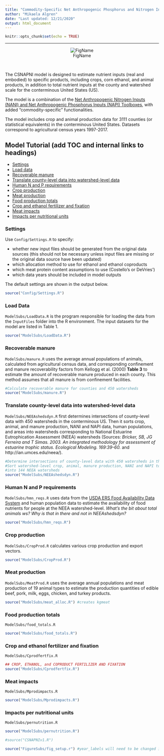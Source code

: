 ```yaml
---
title: "Commodity-Specific Net Anthropogenic Phosphorus and Nitrogen Inputs (CSNAPNI)"
author: "Mikaela Algren"
date: "Last updated: 12/21/2020"
output: html_document
---
```


```r
knitr::opts_chunk$set(echo = TRUE)
```
***
<center>
![FigName](CSNAPNI_fig.png)
</center>
<br>

The CSNAPNI model is designed to estimate nutrient inputs (real and embodied) to specific products, including crops, corn ethanol, and animal products, in addition to total nutrient inputs at the county and watershed scale for the conterminous United States (US). 

The model is a combination of the [Net Anthropogenic Nitrogen Inputs (NANI) and Net Anthropogenic Phosphorus Inputs (NAPI) Toolboxes](http://www.eeb.cornell.edu/biogeo/nanc/nani/nani.htm), with added "commodity-specific" functionalities.

The model includes crop and animal production data for 3111 counties (or statistical equivalents) in the conterminous United States. Datasets correspond to agricultural census years 1997-2017.

## Model Tutorial (add TOC and internal links to headings)

* [Settings](#settings)
* [Load data](#load)
* [Recoverable manure](#manure)
* [Translate county-level data into watershed-level data](#cnty-ws)
* [Human N and P requirements](#hmnNP)
* [Crop production](#cropprod)
* [Meat production](#meatprod)
* [Food production totals](#foodprod)
* [Crop and ethanol fertilizer and fixation](#Cfertfix)
* [Meat impacts](#Mimpacts)
* [Impacts per nutritional units](#pernutrition)

### Settings {#settings}
Use `Config/Settings.R` to specify:

* whether new input files should be generated from the original data sources (this should not be necessary unless input files are missing or the original data source have been updated)
* which allocation method to use for ethanol and ethanol coproducts
* which meat protein content assumptions to use (Costello's or DeVries')
* which data years should be included in model outputs

The default settings are shown in the output below.
```r
source("Config/Settings.R")
```

### Load Data {#load}
`ModelSubs/LoadData.R` is the program responsible for loading the data from the `InputFiles` folder into the R environment.
The input datasets for the model are listed in Table 1.
```r
source("ModelSubs/LoadData.R")
```

### Recoverable manure {#manure}
`ModelSubs/manure.R` uses the average annual populations of animals, calculated from agricultural census data, and corresponding confinement and manure recoverability factors from Kellogg et al. (2000) **Table 3** to estimate the amount of recoverable manure produced in each county. This method assumes that all manure is from confinement facilities.
```r
#Calculate recoverable manure for counties and 450 watersheds
source("ModelSubs/manure.R")
```

### Translate county-level data into watershed-level data {#cnty-ws}
`ModelSubs/NEEAshedsdyn.R` first determines intersections of county-level data with 450 watersheds in the conterminous US. Then it sorts crop, animal, and manure production, NANI and NAPI data, human populations, and areas into watersheds corresponding to National Estuarine Eutrophication Assessment (NEEA) watersheds (Sources: *Bricker, SB, JG Ferreira and T Simas. 2003. An integrated methodology for assessment of estuarine trophic status. Ecological Modeling. 169:39-60.* and http://ian.umces.edu/neea/).
```r
#Determine intersections of county-level data with 450 watersheds in the conterminous US
#Sort watershed-level crop, animal, manure production, NANI and NAPI toolbox, human population, and area datasets 
#into 144 NEEA watersheds
source("ModelSubs/NEEAshedsdyn.R")
```

### Human N and P requirements {#hmnNP}
`ModelSubs/hmn_reqs.R` uses data from the [USDA ERS Food Availability Data System](https://www.ers.usda.gov/data-products/food-availability-per-capita-data-system/) and human population data to estimate the availability of food nutrients for people at the NEEA watershed-level.
  *What's the bit about total animals ws? Why is that in there and not in NEEAshedsdyn?*
```r
source("ModelSubs/hmn_reqs.R")
```

### Crop production {#cropprod}
`ModelSubs/CropProd.R` calculates various crop production and export vectors.
```r
source("ModelSubs/CropProd.R")
```

### Meat production {#meatprod}
`ModelSubs/MeatProd.R` uses the average annual populations and meat production of 19 animal types to estimate the production quantities of edible beef, pork, milk, eggs, chicken, and turkey products. 
```r
source("ModelSubs/meat_alloc.R") #creates kgmeat
```

### Food production totals {#foodprod}
`ModelSubs/food_totals.R` 
```r
source("ModelSubs/food_totals.R")
```

### Crop and ethanol fertilizer and fixation {#Cfertfix}
`ModelSubs/Cprodfertfix.R` 
```r
## CROP, ETHANOL, and COPRODUCT FERTILIZER AND FIXATION
source("ModelSubs/Cprodfertfix.R")
```

### Meat impacts {#Mimpacts}
`ModelSubs/Mprodimpacts.R`
```r
source("ModelSubs/Mprodimpacts.R")
```

### Impacts per nutritional units {#pernutrition}
`ModelSubs/pernutrition.R`
```r
source("ModelSubs/pernutrition.R")
```






```r
#source("CSNAPNIv1.R")
```


```r
source("FigureSubs/fig_setup.r") #year_labels will need to be changed if there is a change in the years offered
```

<!-- ## Results -->
<!-- ### 1. NANI -->
<!-- ```{r NANItotals_plot,echo=FALSE,fig.width=15,fig.height=8,fig.cap="\\label{fig:Rn`}***Figure 1.1: Net Anthropogenic Nitrogen Input (NANI) totals for the US.** Results shown are from the commodity-specific NANI (CSNANI) (a) and the Visual Basic NANI Toolbox (b). One of the clearest differences between the two models is fertilizer for food input estimations. CSNANI estimates these using crop-specific national average fertilizer application rates for 16 commodity food crops, and the VB NANI uses USGS fertilizer sales data.*"} -->
<!-- positives1 <- negatives1 <- NANIBtot_US -->
<!-- positives1[positives1<0] <- 0 -->
<!-- negatives1[negatives1>0] <- 0 -->
<!-- positives2 <- negatives2 <- NANIorigtot_US -->
<!-- positives2[positives2<0] <- 0 -->
<!-- negatives2[negatives2>0] <- 0 -->
<!-- myrange <- c(min(c(colSums(negatives1),colSums(negatives2)))-1,max(c(colSums(positives1),colSums(positives2)))+1) -->

<!-- par(mai=c(1, 3.6, 1, 0.4), xpd=TRUE, mfrow=c(1,2)) -->
<!-- barplot(positives1, -->
<!--         main="a) CSNANI",  -->
<!--         ylab="N (10^9 kg)",  -->
<!--         col=NANI_colors, -->
<!--         axes=FALSE, -->
<!--         names.arg = year_labels, -->
<!--         cex.lab=1.5, cex.axis=1.5, cex.main=1.5, -->
<!--         ylim=myrange, bty='L', width = 1, space = 0.5) -->
<!-- barplot(negatives1,add=TRUE,ylim=rev(myrange),col=NANI_colors, width = 1, space = 0.5) -->
<!-- axis(2) -->
<!-- box() -->
<!-- legend("topright", inset=c(1.3,0), legend=c("atmospheric deposition","biological fixation","fertilizer for food","net food and feed imports","non-ag fertilizer","non-food fertilizer"), fill=NANI_colors) -->

<!-- par(mai=c(1, 1, 1, 3), xpd=TRUE) -->
<!-- myrange <- c(min(c(colSums(negatives1),colSums(negatives2)))-1,max(c(colSums(positives1),colSums(positives2)))+1) -->
<!-- barplot(positives2, -->
<!--         main="b) VB NANI Toolbox",  -->
<!--         ylab="N (10^9 kg)",  -->
<!--         col=NANI_colors, -->
<!--         axes=FALSE, -->
<!--         names.arg = year_labels, -->
<!--         cex.lab=1.5, cex.axis=1.5, cex.main=1.5, -->
<!--         ylim=myrange, bty='L', width = 1, space = 0.5) -->
<!-- barplot(negatives2,add=TRUE,ylim=rev(myrange),col=NANI_colors, width = 1, space = 0.5) -->
<!-- axis(2) -->
<!-- box() -->
<!-- ``` -->
<!-- <br> -->
<!-- <br> -->
<!-- <br> -->
<!-- ```{r NANI_wsspec_plot,echo=FALSE,fig.width=11,fig.height=8,fig.cap="\\label{fig:Rn`}***Figure 1.2: Watershed specific NANI totals** Using new NANI.*"} -->
<!-- for(n in 1:nyrs){ -->
<!--   NANI_wsspec[,n] = colSums(NANIBtot[ws,,n])/(10^9) -->
<!-- } -->
<!-- positives <- negatives <- NANI_wsspec -->
<!-- positives[positives<0] <- 0 -->
<!-- negatives[negatives>0] <- 0 -->
<!-- myrange <- c(min(colSums(negatives))-1,max(colSums(positives))+1) -->
<!-- par(mai=c(1, 1, 1, 4), xpd=TRUE) -->
<!-- barplot(positives, -->
<!--       main="NANI for selected watersheds",  -->
<!--       ylab="N (10^9 kg)",  -->
<!--       col=NANI_colors, -->
<!--       axes=FALSE, -->
<!--       names.arg = year_labels, -->
<!--       cex.lab=1.5, cex.axis=1.5, cex.main=1.5, -->
<!--       ylim=myrange, bty='L', width = 1, space = 0.5) -->
<!-- barplot(negatives,add=TRUE,ylim=rev(myrange),col=NANI_colors, width = 1, space = 0.5) -->
<!-- axis(2) -->
<!-- box() -->
<!-- legend("topright", inset=c(-0.42,0), legend=c("atmospheric deposition","biological fixation","agricultural fertilizer","net food and feed imports","domestic fertilizer","non-food fertilizer"), fill=NANI_colors) -->
<!-- ``` -->
<!-- <br> -->
<!-- <br> -->
<!-- <br> -->
<!-- ```{r fertandfixN_plot,echo=FALSE,fig.width=15,fig.height=8,fig.cap="\\label{fig:Rn`}***Figure 1.3: Total commodity-disaggregated fertilizer (a) and fixation (b) inputs for selected watersheds.***"} -->
<!-- par(mai=c(1, 3.6, 1, 0.4), xpd=TRUE,mfrow=c(1,2)) -->
<!-- barplot(t(total_commoddisag_fertN), -->
<!--         main="a) fertilizer N",  -->
<!--         ylab="N (10^9 kg)",  -->
<!--         col=crop_colors, -->
<!--         axes=FALSE, -->
<!--         names.arg = year_labels, -->
<!--         cex.lab=1.5, cex.axis=2, cex.main=2, cex.names = 1, -->
<!--         ylim=c(0,9), bty='L', width = 1, space = 0.5) -->
<!-- axis(2,cex.axis=1.5) -->
<!-- box() -->
<!-- legend("topright", inset=c(1.4,0), legend=c(crop_labels,"ethanol"),  fill=crop_colors) -->

<!-- par(mai=c(1, 1, 1, 3), xpd=TRUE) -->
<!-- barplot(total_commoddisag_fixN, -->
<!--         main="b) fixation N",  -->
<!--         ylab="N (10^9 kg)",  -->
<!--         col=crop_colors, -->
<!--         axes=FALSE, -->
<!--         names.arg = year_labels, -->
<!--         cex.lab=1.5, cex.axis=2, cex.main=2, cex.names = 1, -->
<!--         ylim=c(0,9), bty='L', width = 1, space = 0.5) -->
<!-- axis(2,cex.axis=1.5) -->
<!-- box() -->
<!-- ``` -->
<!-- <br> -->
<!-- <br> -->
<!-- <br> -->
<!-- ```{r etohNperL_plot,echo=FALSE,fig.width=11,fig.height=8,fig.cap="\\label{fig:Rn`}***Figure 1.4: Fertilizer N inputs per liter of ethanol fuel from 1987-2012.** This estimate excludes N inputs allocated to ethanol coproducts. Decreasing N inputs per liter from 1997-2007 are driven by improved corn to ethanol conversion efficiency and reduced N inputs per mass of corn. The increase in 2012 resulted from drought conditions and reduced corn yield.*"} -->
<!-- par(mai=c(1, 1, 1, 1), xpd=TRUE) -->
<!-- barplot(unitfertNetoh*10^3, -->
<!--         main="Fertilizer N inputs per liter of ethanol fuel",  -->
<!--         ylab="g N / L ethanol",  -->
<!--         col=crop_colors[20], -->
<!--         axes=FALSE, -->
<!--         names.arg = year_labels, -->
<!--         cex.lab=1.5, cex.axis=1.5, cex.main=1.5, -->
<!--         ylim=c(0,40), bty='L', width = 1, space = 0.5) -->
<!-- axis(2) -->
<!-- box() -->
<!-- ``` -->
<!-- ```{r echo=FALSE, results = 'asis'} -->
<!-- library(knitr) -->
<!-- unitfertNetoh_df = data.frame(unitfertNetoh*10^3) -->
<!-- rownames(unitfertNetoh_df) = year_labels -->
<!-- kable(unitfertNetoh_df, caption = "Figure 1.4: Fertilizer N inputs per liter of ethanol fuel from 1987-2012. This estimate excludes N inputs allocated to ethanol coproducts. Decreasing N inputs per liter from 1997-2007 are driven by improved corn to ethanol conversion efficiency and reduced N inputs per mass of corn. The increase in 2012 resulted from drought conditions and reduced corn yield.") -->
<!-- ``` -->
<!-- <br> -->
<!-- <br> -->
<!-- <br> -->
<!-- ```{r meatNperprot_plot,echo=FALSE,fig.width=20,fig.height=15,fig.cap="\\label{fig:Rn`}**Figure 1.5: Fertilizer and Fixation N inputs to animal feeds per kg protein in animal food products from 1997-2012.** Other grains are CGF, CGM, wheat, barley, sorghum, and rye. CGF, CGM, and DGS stand for corn gluten feed, corn gluten meal, and distiller’s grains and solubles, respectively."} -->
<!-- year_range = 1:5 -->
<!-- par(mai=c(0.5, 4, 0.5, 0.25), xpd=TRUE, mfrow=c(3,2)) -->
<!-- meat_type=1 #beef -->
<!-- major_feeds_for_beef=c(10:11,13:14,12,1:2,19) #reordered to keep grains and forage together -->
<!-- minor_feeds_for_beef=c(3:9,15:18) -->
<!-- Nimpacts_major_feeds=fertNperMprot[meat_type,major_feeds_for_beef,year_range]+fixNperMprot[meat_type,major_feeds_for_beef,year_range] -->
<!-- Nimpacts_minor_feeds=colSums(fertNperMprot[meat_type,minor_feeds_for_beef,year_range])+colSums(fixNperMprot[meat_type,minor_feeds_for_beef,year_range]) #this combines the minor feeds into a single category -->
<!-- barplot(rbind(Nimpacts_major_feeds,Nimpacts_minor_feeds), #N requirements of meat products over time -->
<!--         main="a) beef",  -->
<!--         ylab="kg N input / kg protein",  -->
<!--         col=c(crop_colors[major_feeds_for_beef],"white"), -->
<!--         axes=FALSE, -->
<!--         names.arg = year_labels, -->
<!--         cex.lab=2, cex.axis=3, cex.main=3, cex.names = 2, -->
<!--         ylim=c(0,1.8), bty='L', width = 1, space = 0.5) -->
<!-- axis(2,cex.axis=1.5) -->
<!-- box() -->
<!-- legend(cex=2.1,"topright", inset=c(1.18,0), legend=c(crop_labels[major_feeds_for_beef],"other grains"),  fill=c(crop_colors[major_feeds_for_beef],"white")) -->
<!-- #Other grains = CGF, CGM, Wheat, Barley, Sorghum, Rye -->

<!-- par(mai=c(0.5, 0.75, 0.5, 3.6)) -->
<!-- meat_type=3 #pork -->
<!-- major_feeds_for_beef=c(10:11,13:14,12,1:2,19) #reordered to keep grains and forage together -->
<!-- minor_feeds_for_beef=c(3:9,15:18) -->
<!-- Nimpacts_major_feeds=fertNperMprot[meat_type,major_feeds_for_beef,year_range]+fixNperMprot[meat_type,major_feeds_for_beef,year_range] -->
<!-- Nimpacts_minor_feeds=colSums(fertNperMprot[meat_type,minor_feeds_for_beef,year_range])+colSums(fixNperMprot[meat_type,minor_feeds_for_beef,year_range]) #this combines the minor feeds into a single category -->
<!-- barplot(rbind(Nimpacts_major_feeds,Nimpacts_minor_feeds), #N requirements of meat products over time -->
<!--         main="b) pork",  -->
<!--         ylab="kg N input / kg protein",  -->
<!--         col=c(crop_colors[major_feeds_for_beef],"white"), -->
<!--         axes=FALSE, -->
<!--         names.arg = year_labels, -->
<!--         cex.lab=2, cex.axis=3, cex.main=3, cex.names = 2, -->
<!--         ylim=c(0,1.8), bty='L', width = 1, space = 0.5) -->
<!-- axis(2,cex.axis=1.5) -->
<!-- box() -->

<!-- par(mai=c(0.5, 4, 0.5, 0.25)) -->
<!-- meat_type=2 #milk -->
<!-- major_feeds_for_beef=c(10:11,13:14,12,1:2,19) #reordered to keep grains and forage together -->
<!-- minor_feeds_for_beef=c(3:9,15:18) -->
<!-- Nimpacts_major_feeds=fertNperMprot[meat_type,major_feeds_for_beef,year_range]+fixNperMprot[meat_type,major_feeds_for_beef,year_range] -->
<!-- Nimpacts_minor_feeds=colSums(fertNperMprot[meat_type,minor_feeds_for_beef,year_range])+colSums(fixNperMprot[meat_type,minor_feeds_for_beef,year_range]) #this combines the minor feeds into a single category -->
<!-- barplot(rbind(Nimpacts_major_feeds,Nimpacts_minor_feeds), #N requirements of meat products over time -->
<!--         main="c) milk",  -->
<!--         ylab="kg N input / kg protein",  -->
<!--         col=c(crop_colors[major_feeds_for_beef],"white"), -->
<!--         axes=FALSE, -->
<!--         names.arg = year_labels, -->
<!--         cex.lab=2, cex.axis=3, cex.main=3, cex.names = 2, -->
<!--         ylim=c(0,1.8), bty='L', width = 1, space = 0.5) -->
<!-- axis(2,cex.axis=1.5) -->
<!-- box() -->

<!-- par(mai=c(0.5, 0.75, 0.5, 3.6)) -->
<!-- meat_type=6 #eggs -->
<!-- major_feeds_for_beef=c(10:11,13:14,12,1:2,19) #reordered to keep grains and forage together -->
<!-- minor_feeds_for_beef=c(3:9,15:18) -->
<!-- Nimpacts_major_feeds=fertNperMprot[meat_type,major_feeds_for_beef,year_range]+fixNperMprot[meat_type,major_feeds_for_beef,year_range] -->
<!-- Nimpacts_minor_feeds=colSums(fertNperMprot[meat_type,minor_feeds_for_beef,year_range])+colSums(fixNperMprot[meat_type,minor_feeds_for_beef,year_range]) #this combines the minor feeds into a single category -->
<!-- barplot(rbind(Nimpacts_major_feeds,Nimpacts_minor_feeds), #N requirements of meat products over time -->
<!--         main="d) eggs",  -->
<!--         ylab="kg N input / kg protein",  -->
<!--         col=c(crop_colors[major_feeds_for_beef],"white"), -->
<!--         axes=FALSE, -->
<!--         names.arg = year_labels, -->
<!--         cex.lab=2, cex.axis=3, cex.main=3, cex.names = 2, -->
<!--         ylim=c(0,1.8), bty='L', width = 1, space = 0.5) -->
<!-- axis(2,cex.axis=1.5) -->
<!-- box() -->

<!-- par(mai=c(0.5, 4, 0.5, 0.25)) -->
<!-- meat_type=7 #chicken -->
<!-- major_feeds_for_beef=c(10:11,13:14,12,1:2,19) #reordered to keep grains and forage together -->
<!-- minor_feeds_for_beef=c(3:9,15:18) -->
<!-- Nimpacts_major_feeds=fertNperMprot[meat_type,major_feeds_for_beef,year_range]+fixNperMprot[meat_type,major_feeds_for_beef,year_range] -->
<!-- Nimpacts_minor_feeds=colSums(fertNperMprot[meat_type,minor_feeds_for_beef,year_range])+colSums(fixNperMprot[meat_type,minor_feeds_for_beef,year_range]) #this combines the minor feeds into a single category -->
<!-- barplot(rbind(Nimpacts_major_feeds,Nimpacts_minor_feeds), #N requirements of meat products over time -->
<!--         main="e) chicken",  -->
<!--         ylab="kg N input / kg protein",  -->
<!--         col=c(crop_colors[major_feeds_for_beef],"white"), -->
<!--         axes=FALSE, -->
<!--         names.arg = year_labels, -->
<!--         cex.lab=2, cex.axis=3, cex.main=3, cex.names = 2, -->
<!--         ylim=c(0,1.8), bty='L', width = 1, space = 0.5) -->
<!-- axis(2,cex.axis=1.5) -->
<!-- box() -->

<!-- par(mai=c(0.5, 0.75, 0.5, 3.6)) -->
<!-- meat_type=8 #turkey -->
<!-- major_feeds_for_beef=c(10:11,13:14,12,1:2,19) #reordered to keep grains and forage together -->
<!-- minor_feeds_for_beef=c(3:9,15:18) -->
<!-- Nimpacts_major_feeds=fertNperMprot[meat_type,major_feeds_for_beef,year_range]+fixNperMprot[meat_type,major_feeds_for_beef,year_range] -->
<!-- Nimpacts_minor_feeds=colSums(fertNperMprot[meat_type,minor_feeds_for_beef,year_range])+colSums(fixNperMprot[meat_type,minor_feeds_for_beef,year_range]) #this combines the minor feeds into a single category -->
<!-- barplot(rbind(Nimpacts_major_feeds,Nimpacts_minor_feeds), #N requirements of meat products over time -->
<!--         main="f) turkey",  -->
<!--         ylab="kg N input / kg protein",  -->
<!--         col=c(crop_colors[major_feeds_for_beef],"white"), -->
<!--         axes=FALSE, -->
<!--         names.arg = year_labels, -->
<!--         cex.lab=2, cex.axis=3, cex.main=3, cex.names = 2, -->
<!--         ylim=c(0,1.8), bty='L', width = 1, space = 0.5) -->
<!-- axis(2,cex.axis=1.5) -->
<!-- box() -->
<!-- ``` -->
<!-- <br> -->
<!-- <br> -->
<!-- <br> -->

<!-- ### 2. NAPI -->
<!-- ```{r NAPItotals_plot,echo=FALSE,fig.width=15,fig.height=8,fig.cap="\\label{fig:Rn`}***Figure 2.1: Net Anthropogenic Phosphorus Input (NAPI) totals for the US.** Results shown are from the commodity-specific NAPI (CSNAPI) (a) and the Visual Basic NAPI Toolbox (b). One of the clearest differences between the two models is fertilizer for food input estimations. CSNAPI estimates these using crop-specific national average fertilizer application rates for 16 commodity food crops, and the VB NAPI uses USGS fertilizer sales data.*"} -->
<!-- positives1 <- negatives1 <- NAPIBtot_US -->
<!-- positives1[positives1<0] <- 0 -->
<!-- negatives1[negatives1>0] <- 0 -->
<!-- positives2 <- negatives2 <- NAPIorigtot_US -->
<!-- positives2[positives2<0] <- 0 -->
<!-- negatives2[negatives2>0] <- 0 -->
<!-- myrange <- c(min(c(colSums(negatives1),colSums(negatives2))),max(c(colSums(positives1),colSums(positives2)))+0.5) -->

<!-- par(mai=c(1, 3.6, 1, 0.4), xpd=TRUE, mfrow=c(1,2)) -->
<!-- barplot(positives1, -->
<!--         main="a) CSNAPI",  -->
<!--         ylab="P (10^9 kg)",  -->
<!--         col=NAPI_colors, -->
<!--         axes=FALSE, -->
<!--         names.arg = year_labels, -->
<!--         cex.lab=1.5, cex.axis=1.5, cex.main=1.5, -->
<!--         ylim=myrange, bty='L', width = 1, space = 0.5) -->
<!-- barplot(negatives1,add=TRUE,ylim=rev(myrange),col=NAPI_colors, width = 1, space = 0.5) -->
<!-- axis(2) -->
<!-- box() -->
<!-- legend("topright", inset=c(1.3,0), legend=c("fertilizer for food","net food and feed imports","non-ag fertilizer","non-food fertilizer","detergent","animal diet supplements"),  fill=NAPI_colors) -->

<!-- par(mai=c(1, 1, 1, 3), xpd=TRUE) -->
<!-- barplot(positives2, -->
<!--         main="VB NAPI Toolbox",  -->
<!--         ylab="P (10^9 kg)",  -->
<!--         col=NAPI_colors, -->
<!--         axes=FALSE, -->
<!--         names.arg = year_labels, -->
<!--         cex.lab=1.5, cex.axis=1.5, cex.main=1.5, -->
<!--         ylim=myrange, bty='L', width = 1, space = 0.5) -->
<!-- barplot(negatives2,add=TRUE,ylim=rev(myrange),col=NAPI_colors, width = 1, space = 0.5) -->
<!-- axis(2) -->
<!-- box() -->
<!-- ``` -->
<!-- <br> -->
<!-- <br> -->
<!-- <br> -->
<!-- ```{r fertP_plot,echo=FALSE,fig.width=11,fig.height=8,fig.cap="\\label{fig:Rn`}***Figure 2.2: Total commodity-disagreggated fertilizer inputs for selected watersheds.***"} -->
<!-- par(mai=c(1, 1, 1, 4), xpd=TRUE) -->
<!-- barplot(t(total_commoddisag_fertP), -->
<!--         main="Fertilizer P: Total commodity-disaggregated inputs",  -->
<!--         ylab="P (10^9 kg)",  -->
<!--         col=crop_colors, -->
<!--         axes=FALSE, -->
<!--         names.arg = year_labels, -->
<!--         cex.lab=1.5, cex.axis=1.5, cex.main=1.5, -->
<!--         ylim=c(0,2), bty='L', width = 1, space = 0.5) -->
<!-- axis(2) -->
<!-- box() -->
<!-- legend("topright", inset=c(-0.37,0), legend=c(crop_labels,"Ethanol"),  fill=crop_colors) -->
<!-- ``` -->
<!-- <br> -->
<!-- <br> -->
<!-- <br> -->
<!-- ```{r etohPperL_plot,echo=FALSE,fig.width=11,fig.height=8,fig.cap="\\label{fig:Rn`}***Figure 2.3: Fertilizer P inputs per liter of ethanol fuel from 1987-2012.** This estimate excludes P inputs allocated to ethanol coproducts.*"} -->
<!-- par(mai=c(1, 1, 1, 1), xpd=TRUE) -->
<!-- barplot(unitfertPetoh*10^3, -->
<!--         main="Fertilizer P inputs per liter of ethanol fuel",  -->
<!--         ylab="g P / L ethanol",  -->
<!--         col=crop_colors[20], -->
<!--         axes=FALSE, -->
<!--         names.arg = year_labels, -->
<!--         cex.lab=1.5, cex.axis=1.5, cex.main=1.5, -->
<!--         ylim=c(0,7), bty='L', width = 1, space = 0.5) -->
<!-- axis(2) -->
<!-- box() -->
<!-- ``` -->
<!-- <br> -->
<!-- <br> -->
<!-- <br> -->
<!-- ```{r meatPperprot_plot,echo=FALSE,fig.width=20,fig.height=20,fig.cap="\\label{fig:Rn`}**Figure 2.4: Fertilizer and mineral P inputs to animal feeds per kg protein in animal food products from 1997-2012.** Other grains are CGF, CGM, wheat, barley, sorghum, and rye. CGF, CGM, and DGS stand for corn gluten feed, corn gluten meal, and distiller’s grains and solubles, respectively."} -->
<!-- y_max = 0.38 -->
<!-- P_supp_color = "#ADCCF6" #light blue -->
<!-- year_range = 1:5 -->
<!-- major_feeds_for_beef=c(10:11,13:14,12,1:2,19) #reordered to keep grains and forage together -->
<!-- minor_feeds_for_beef=c(3:9,15:18) -->

<!-- par(mai=c(0.5, 5, 0.5, 0.25), xpd=TRUE, mfrow=c(3,2)) -->
<!-- meat_type=1 #beef -->
<!-- Pimpacts_major_feeds=fertPperMprot[meat_type,major_feeds_for_beef,year_range] -->
<!-- Pimpacts_minor_feeds=colSums(fertPperMprot[meat_type,minor_feeds_for_beef,year_range]) #this combines the minor feeds into a single category -->
<!-- Psupp = Psupp_perprot[meat_type,year_range] -->
<!-- beefPinputstotal = colSums(rbind(Pimpacts_major_feeds,Pimpacts_minor_feeds,Psupp)) -->
<!-- barplot(rbind(Pimpacts_major_feeds,Pimpacts_minor_feeds,Psupp), #N requirements of meat products over time -->
<!--         main="a) beef",  -->
<!--         ylab="kg P input / kg protein",  -->
<!--         col=c(crop_colors[major_feeds_for_beef],"white",P_supp_color), -->
<!--         axes=FALSE, -->
<!--         names.arg = year_labels[year_range], -->
<!--         cex.lab=2, cex.axis=3, cex.main=3, cex.names = 2, -->
<!--         ylim=c(0,y_max), bty='L', width = 1, space = 0.5) -->
<!-- axis(2,cex.axis=1.5) -->
<!-- box() -->
<!-- legend(cex=2.1,"topright", inset=c(1.18,0), legend=c(crop_labels[major_feeds_for_beef], "other grains","diet supplements"),  fill=c(crop_colors[major_feeds_for_beef],"white",P_supp_color)) -->
<!-- #Other grains = CGF, CGM, Wheat, Barley, Sorghum, Rye -->

<!-- par(mai=c(0.5, 0.75, 0.5, 4.6)) -->
<!-- meat_type=3 #pork -->
<!-- Pimpacts_major_feeds=fertPperMprot[meat_type,major_feeds_for_beef,year_range] -->
<!-- Pimpacts_minor_feeds=colSums(fertPperMprot[meat_type,minor_feeds_for_beef,year_range]) #this combines the minor feeds into a single category -->
<!-- Psupp = Psupp_perprot[meat_type,year_range] -->
<!-- porkPinputstotal = colSums(rbind(Pimpacts_major_feeds,Pimpacts_minor_feeds,Psupp)) -->
<!-- barplot(rbind(Pimpacts_major_feeds,Pimpacts_minor_feeds,Psupp), #N requirements of meat products over time -->
<!--         main="b) pork",  -->
<!--         ylab="kg P input / kg protein",  -->
<!--         col=c(crop_colors[major_feeds_for_beef],"white",P_supp_color), -->
<!--         axes=FALSE, -->
<!--         names.arg = year_labels[year_range], -->
<!--         cex.lab=2, cex.axis=3, cex.main=3, cex.names = 2, -->
<!--         ylim=c(0,y_max), bty='L', width = 1, space = 0.5) -->
<!-- axis(2,cex.axis=1.5) -->
<!-- box() -->

<!-- par(mai=c(0.5, 5, 0.5, 0.25)) -->
<!-- meat_type=2 #milk -->
<!-- major_feeds_for_beef=c(10:11,13:14,12,1:2,19) #reordered to keep grains and forage together -->
<!-- minor_feeds_for_beef=c(3:9,15:18) -->
<!-- Pimpacts_major_feeds=fertPperMprot[meat_type,major_feeds_for_beef,year_range] -->
<!-- Pimpacts_minor_feeds=colSums(fertPperMprot[meat_type,minor_feeds_for_beef,year_range]) #this combines the minor feeds into a single category -->
<!-- Psupp = Psupp_perprot[meat_type,year_range] -->
<!-- milkPinputstotal = colSums(rbind(Pimpacts_major_feeds,Pimpacts_minor_feeds,Psupp)) -->
<!-- barplot(rbind(Pimpacts_major_feeds,Pimpacts_minor_feeds,Psupp), #N requirements of meat products over time -->
<!--         main="c) milk",  -->
<!--         ylab="kg P input / kg protein",  -->
<!--         col=c(crop_colors[major_feeds_for_beef],"white",P_supp_color), -->
<!--         axes=FALSE, -->
<!--         names.arg = year_labels[year_range], -->
<!--         cex.lab=2, cex.axis=3, cex.main=3, cex.names = 2, -->
<!--         ylim=c(0,y_max), bty='L', width = 1, space = 0.5) -->
<!-- axis(2,cex.axis=1.5) -->
<!-- box() -->

<!-- par(mai=c(0.5, 0.75, 0.5, 4.6)) -->
<!-- meat_type=6 #eggs -->
<!-- major_feeds_for_beef=c(10:11,13:14,12,1:2,19) #reordered to keep grains and forage together -->
<!-- minor_feeds_for_beef=c(3:9,15:18) -->
<!-- Pimpacts_major_feeds=fertPperMprot[meat_type,major_feeds_for_beef,year_range] -->
<!-- Pimpacts_minor_feeds=colSums(fertPperMprot[meat_type,minor_feeds_for_beef,year_range]) #this combines the minor feeds into a single category -->
<!-- Psupp = Psupp_perprot[meat_type,year_range] -->
<!-- eggsPinputstotal = colSums(rbind(Pimpacts_major_feeds,Pimpacts_minor_feeds,Psupp)) -->
<!-- barplot(rbind(Pimpacts_major_feeds,Pimpacts_minor_feeds,Psupp), #N requirements of meat products over time -->
<!--         main="d) eggs",  -->
<!--         ylab="kg P input / kg protein",  -->
<!--         col=c(crop_colors[major_feeds_for_beef],"white",P_supp_color), -->
<!--         axes=FALSE, -->
<!--         names.arg = year_labels[year_range], -->
<!--         cex.lab=2, cex.axis=3, cex.main=3, cex.names = 2, -->
<!--         ylim=c(0,y_max), bty='L', width = 1, space = 0.5) -->
<!-- axis(2,cex.axis=1.5) -->
<!-- box() -->

<!-- par(mai=c(0.5, 5, 0.5, 0.25)) -->
<!-- meat_type=7 #chicken -->
<!-- major_feeds_for_beef=c(10:11,13:14,12,1:2,19) #reordered to keep grains and forage together -->
<!-- minor_feeds_for_beef=c(3:9,15:18) -->
<!-- Pimpacts_major_feeds=fertPperMprot[meat_type,major_feeds_for_beef,year_range] -->
<!-- Pimpacts_minor_feeds=colSums(fertPperMprot[meat_type,minor_feeds_for_beef,year_range]) #this combines the minor feeds into a single category -->
<!-- Psupp = Psupp_perprot[meat_type,year_range] -->
<!-- chickenPinputstotal = colSums(rbind(Pimpacts_major_feeds,Pimpacts_minor_feeds,Psupp)) -->
<!-- barplot(rbind(Pimpacts_major_feeds,Pimpacts_minor_feeds,Psupp), #N requirements of meat products over time -->
<!--         main="e) chicken",  -->
<!--         ylab="kg P input / kg protein",  -->
<!--         col=c(crop_colors[major_feeds_for_beef],"white",P_supp_color), -->
<!--         axes=FALSE, -->
<!--         names.arg = year_labels[year_range], -->
<!--         cex.lab=2, cex.axis=3, cex.main=3, cex.names = 2, -->
<!--         ylim=c(0,y_max), bty='L', width = 1, space = 0.5) -->
<!-- axis(2,cex.axis=1.5) -->
<!-- box() -->

<!-- par(mai=c(0.5, 0.75, 0.5, 4.6)) -->
<!-- meat_type=8 #turkey -->
<!-- major_feeds_for_beef=c(10:11,13:14,12,1:2,19) #reordered to keep grains and forage together -->
<!-- minor_feeds_for_beef=c(3:9,15:18) -->
<!-- Pimpacts_major_feeds=fertPperMprot[meat_type,major_feeds_for_beef,year_range] -->
<!-- Pimpacts_minor_feeds=colSums(fertPperMprot[meat_type,minor_feeds_for_beef,year_range]) #this combines the minor feeds into a single category -->
<!-- Psupp = Psupp_perprot[meat_type,year_range] -->
<!-- turkeyPinputstotal = colSums(rbind(Pimpacts_major_feeds,Pimpacts_minor_feeds,Psupp)) -->
<!-- barplot(rbind(Pimpacts_major_feeds,Pimpacts_minor_feeds,Psupp), #N requirements of meat products over time -->
<!--         main="f) turkey",  -->
<!--         ylab="kg P input / kg protein",  -->
<!--         col=c(crop_colors[major_feeds_for_beef],"white",P_supp_color), -->
<!--         axes=FALSE, -->
<!--         names.arg = year_labels[year_range], -->
<!--         cex.lab=2, cex.axis=3, cex.main=3, cex.names = 2, -->
<!--         ylim=c(0,y_max), bty='L', width = 1, space = 0.5) -->
<!-- axis(2,cex.axis=1.5) -->
<!-- box() -->
<!-- ``` -->

<!-- ```{r meatPperkcal_plot,echo=FALSE,fig.width=20,fig.height=20,fig.cap="\\label{fig:Rn`}**Figure 2.4: Fertilizer and mineral P inputs to animal feeds per kcal in animal food products from 1997-2012.** Other grains are CGF, CGM, wheat, barley, sorghum, and rye. CGF, CGM, and DGS stand for corn gluten feed, corn gluten meal, and distiller’s grains and solubles, respectively."} -->
<!-- y_max = .028 -->
<!-- P_supp_color = "#ADCCF6" #light blue -->
<!-- year_range = 1:5 -->
<!-- major_feeds_for_beef=c(10:11,13:14,12,1:2,19) #reordered to keep grains and forage together -->
<!-- minor_feeds_for_beef=c(3:9,15:18) -->

<!-- par(mai=c(0.5, 5, 0.5, 0.25), xpd=TRUE, mfrow=c(3,2)) -->
<!-- meat_type=1 #beef -->
<!-- Pimpacts_major_feeds=fertPperMkcal[meat_type,major_feeds_for_beef,year_range] -->
<!-- Pimpacts_minor_feeds=colSums(fertPperMkcal[meat_type,minor_feeds_for_beef,year_range]) #this combines the minor feeds into a single category -->
<!-- Psupp = Psupp_perkcal[meat_type,year_range] -->
<!-- beefPinputstotal = colSums(rbind(Pimpacts_major_feeds,Pimpacts_minor_feeds,Psupp)) -->
<!-- barplot(rbind(Pimpacts_major_feeds,Pimpacts_minor_feeds,Psupp)*10^3, -->
<!--         main="a) beef",  -->
<!--         ylab="g P input / kcal",  -->
<!--         col=c(crop_colors[major_feeds_for_beef],"white",P_supp_color), -->
<!--         axes=FALSE, -->
<!--         names.arg = year_labels[year_range], -->
<!--         cex.lab=2, cex.axis=3, cex.main=3, cex.names = 2, -->
<!--         ylim=c(0,y_max), bty='L', width = 1, space = 0.5) -->
<!-- axis(2,cex.axis=1.5) -->
<!-- box() -->
<!-- legend(cex=2.1,"topright", inset=c(1.18,0), legend=c(crop_labels[major_feeds_for_beef], "other grains","diet supplements"),  fill=c(crop_colors[major_feeds_for_beef],"white",P_supp_color)) -->
<!-- #Other grains = CGF, CGM, Wheat, Barley, Sorghum, Rye -->

<!-- par(mai=c(0.5, 0.75, 0.5, 4.6)) -->
<!-- meat_type=3 #pork -->
<!-- Pimpacts_major_feeds=fertPperMkcal[meat_type,major_feeds_for_beef,year_range] -->
<!-- Pimpacts_minor_feeds=colSums(fertPperMkcal[meat_type,minor_feeds_for_beef,year_range]) #this combines the minor feeds into a single category -->
<!-- Psupp = Psupp_perkcal[meat_type,year_range] -->
<!-- porkPinputstotal = colSums(rbind(Pimpacts_major_feeds,Pimpacts_minor_feeds,Psupp)) -->
<!-- barplot(rbind(Pimpacts_major_feeds,Pimpacts_minor_feeds,Psupp)*10^3, -->
<!--         main="b) pork",  -->
<!--         ylab="g P input / kcal",  -->
<!--         col=c(crop_colors[major_feeds_for_beef],"white",P_supp_color), -->
<!--         axes=FALSE, -->
<!--         names.arg = year_labels[year_range], -->
<!--         cex.lab=2, cex.axis=3, cex.main=3, cex.names = 2, -->
<!--         ylim=c(0,y_max), bty='L', width = 1, space = 0.5) -->
<!-- axis(2,cex.axis=1.5) -->
<!-- box() -->

<!-- par(mai=c(0.5, 5, 0.5, 0.25)) -->
<!-- meat_type=2 #milk -->
<!-- Pimpacts_major_feeds=fertPperMkcal[meat_type,major_feeds_for_beef,year_range] -->
<!-- Pimpacts_minor_feeds=colSums(fertPperMkcal[meat_type,minor_feeds_for_beef,year_range]) #this combines the minor feeds into a single category -->
<!-- Psupp = Psupp_perkcal[meat_type,year_range] -->
<!-- milkPinputstotal = colSums(rbind(Pimpacts_major_feeds,Pimpacts_minor_feeds,Psupp)) -->
<!-- barplot(rbind(Pimpacts_major_feeds,Pimpacts_minor_feeds,Psupp)*10^3, -->
<!--         main="c) milk",  -->
<!--         ylab="g P input / kcal",  -->
<!--         col=c(crop_colors[major_feeds_for_beef],"white",P_supp_color), -->
<!--         axes=FALSE, -->
<!--         names.arg = year_labels[year_range], -->
<!--         cex.lab=2, cex.axis=3, cex.main=3, cex.names = 2, -->
<!--         ylim=c(0,y_max), bty='L', width = 1, space = 0.5) -->
<!-- axis(2,cex.axis=1.5) -->
<!-- box() -->

<!-- par(mai=c(0.5, 0.75, 0.5, 4.6)) -->
<!-- meat_type=6 #eggs -->
<!-- Pimpacts_major_feeds=fertPperMkcal[meat_type,major_feeds_for_beef,year_range] -->
<!-- Pimpacts_minor_feeds=colSums(fertPperMkcal[meat_type,minor_feeds_for_beef,year_range]) #this combines the minor feeds into a single category -->
<!-- Psupp = Psupp_perkcal[meat_type,year_range] -->
<!-- eggsPinputstotal = colSums(rbind(Pimpacts_major_feeds,Pimpacts_minor_feeds,Psupp)) -->
<!-- barplot(rbind(Pimpacts_major_feeds,Pimpacts_minor_feeds,Psupp)*10^3, -->
<!--         main="d) eggs",  -->
<!--         ylab="g P input / kcal",  -->
<!--         col=c(crop_colors[major_feeds_for_beef],"white",P_supp_color), -->
<!--         axes=FALSE, -->
<!--         names.arg = year_labels[year_range], -->
<!--         cex.lab=2, cex.axis=3, cex.main=3, cex.names = 2, -->
<!--         ylim=c(0,y_max), bty='L', width = 1, space = 0.5) -->
<!-- axis(2,cex.axis=1.5) -->
<!-- box() -->

<!-- par(mai=c(0.5, 5, 0.5, 0.25)) -->
<!-- meat_type=7 #chicken -->
<!-- Pimpacts_major_feeds=fertPperMkcal[meat_type,major_feeds_for_beef,year_range] -->
<!-- Pimpacts_minor_feeds=colSums(fertPperMkcal[meat_type,minor_feeds_for_beef,year_range]) #this combines the minor feeds into a single category -->
<!-- Psupp = Psupp_perkcal[meat_type,year_range] -->
<!-- chickenPinputstotal = colSums(rbind(Pimpacts_major_feeds,Pimpacts_minor_feeds,Psupp)) -->
<!-- barplot(rbind(Pimpacts_major_feeds,Pimpacts_minor_feeds,Psupp)*10^3, -->
<!--         main="e) chicken",  -->
<!--         ylab="g P input / kcal",  -->
<!--         col=c(crop_colors[major_feeds_for_beef],"white",P_supp_color), -->
<!--         axes=FALSE, -->
<!--         names.arg = year_labels[year_range], -->
<!--         cex.lab=2, cex.axis=3, cex.main=3, cex.names = 2, -->
<!--         ylim=c(0,y_max), bty='L', width = 1, space = 0.5) -->
<!-- axis(2,cex.axis=1.5) -->
<!-- box() -->

<!-- par(mai=c(0.5, 0.75, 0.5, 4.6)) -->
<!-- meat_type=8 #turkey -->
<!-- Pimpacts_major_feeds=fertPperMkcal[meat_type,major_feeds_for_beef,year_range] -->
<!-- Pimpacts_minor_feeds=colSums(fertPperMkcal[meat_type,minor_feeds_for_beef,year_range]) #this combines the minor feeds into a single category -->
<!-- Psupp = Psupp_perkcal[meat_type,year_range] -->
<!-- turkeyPinputstotal = colSums(rbind(Pimpacts_major_feeds,Pimpacts_minor_feeds,Psupp)) -->
<!-- barplot(rbind(Pimpacts_major_feeds,Pimpacts_minor_feeds,Psupp)*10^3, -->
<!--         main="f) turkey",  -->
<!--         ylab="g P input / kcal",  -->
<!--         col=c(crop_colors[major_feeds_for_beef],"white",P_supp_color), -->
<!--         axes=FALSE, -->
<!--         names.arg = year_labels[year_range], -->
<!--         cex.lab=2, cex.axis=3, cex.main=3, cex.names = 2, -->
<!--         ylim=c(0,y_max), bty='L', width = 1, space = 0.5) -->
<!-- axis(2,cex.axis=1.5) -->
<!-- box() -->
<!-- ``` -->

<!-- ```{r meatPperkgmeat_plot,echo=FALSE,fig.width=20,fig.height=20,fig.cap="\\label{fig:Rn`}**Figure 2.4: Fertilizer and mineral P inputs to animal feeds per kg animal food product from 1997-2012.** Other grains are CGF, CGM, wheat, barley, sorghum, and rye. CGF, CGM, and DGS stand for corn gluten feed, corn gluten meal, and distiller’s grains and solubles, respectively."} -->
<!-- y_max = .07 -->
<!-- P_supp_color = "#ADCCF6" #light blue -->
<!-- year_range = 1:5 -->
<!-- major_feeds_for_beef=c(10:11,13:14,12,1:2,19) #reordered to keep grains and forage together -->
<!-- minor_feeds_for_beef=c(3:9,15:18) -->

<!-- par(mai=c(0.5, 5, 0.5, 0.25), xpd=TRUE, mfrow=c(3,2)) -->
<!-- meat_type=1 #beef -->
<!-- Pimpacts_major_feeds=fertPpermeat[meat_type,major_feeds_for_beef,year_range] -->
<!-- Pimpacts_minor_feeds=colSums(fertPpermeat[meat_type,minor_feeds_for_beef,year_range]) #this combines the minor feeds into a single category -->
<!-- Psupp = Psupp_permeat[meat_type,year_range] -->
<!-- beefPinputstotal = colSums(rbind(Pimpacts_major_feeds,Pimpacts_minor_feeds,Psupp)) -->
<!-- barplot(rbind(Pimpacts_major_feeds,Pimpacts_minor_feeds,Psupp), -->
<!--         main="a) beef",  -->
<!--         ylab="kg P input / kg product",  -->
<!--         col=c(crop_colors[major_feeds_for_beef],"white",P_supp_color), -->
<!--         axes=FALSE, -->
<!--         names.arg = year_labels[year_range], -->
<!--         cex.lab=2, cex.axis=3, cex.main=3, cex.names = 2, -->
<!--         ylim=c(0,y_max), bty='L', width = 1, space = 0.5) -->
<!-- axis(2,cex.axis=1.5) -->
<!-- box() -->
<!-- legend(cex=2.1,"topright", inset=c(1.18,0), legend=c(crop_labels[major_feeds_for_beef], "other grains","diet supplements"),  fill=c(crop_colors[major_feeds_for_beef],"white",P_supp_color)) -->
<!-- #Other grains = CGF, CGM, Wheat, Barley, Sorghum, Rye -->

<!-- par(mai=c(0.5, 0.75, 0.5, 4.6)) -->
<!-- meat_type=3 #pork -->
<!-- Pimpacts_major_feeds=fertPpermeat[meat_type,major_feeds_for_beef,year_range] -->
<!-- Pimpacts_minor_feeds=colSums(fertPpermeat[meat_type,minor_feeds_for_beef,year_range]) #this combines the minor feeds into a single category -->
<!-- Psupp = Psupp_permeat[meat_type,year_range] -->
<!-- porkPinputstotal = colSums(rbind(Pimpacts_major_feeds,Pimpacts_minor_feeds,Psupp)) -->
<!-- barplot(rbind(Pimpacts_major_feeds,Pimpacts_minor_feeds,Psupp), -->
<!--         main="b) pork",  -->
<!--         ylab="kg P input / kg product",  -->
<!--         col=c(crop_colors[major_feeds_for_beef],"white",P_supp_color), -->
<!--         axes=FALSE, -->
<!--         names.arg = year_labels[year_range], -->
<!--         cex.lab=2, cex.axis=3, cex.main=3, cex.names = 2, -->
<!--         ylim=c(0,y_max), bty='L', width = 1, space = 0.5) -->
<!-- axis(2,cex.axis=1.5) -->
<!-- box() -->

<!-- par(mai=c(0.5, 5, 0.5, 0.25)) -->
<!-- meat_type=2 #milk -->
<!-- Pimpacts_major_feeds=fertPpermeat[meat_type,major_feeds_for_beef,year_range] -->
<!-- Pimpacts_minor_feeds=colSums(fertPpermeat[meat_type,minor_feeds_for_beef,year_range]) #this combines the minor feeds into a single category -->
<!-- Psupp = Psupp_permeat[meat_type,year_range] -->
<!-- milkPinputstotal = colSums(rbind(Pimpacts_major_feeds,Pimpacts_minor_feeds,Psupp)) -->
<!-- barplot(rbind(Pimpacts_major_feeds,Pimpacts_minor_feeds,Psupp), -->
<!--         main="c) milk",  -->
<!--         ylab="kg P input / kg product",  -->
<!--         col=c(crop_colors[major_feeds_for_beef],"white",P_supp_color), -->
<!--         axes=FALSE, -->
<!--         names.arg = year_labels[year_range], -->
<!--         cex.lab=2, cex.axis=3, cex.main=3, cex.names = 2, -->
<!--         ylim=c(0,y_max), bty='L', width = 1, space = 0.5) -->
<!-- axis(2,cex.axis=1.5) -->
<!-- box() -->

<!-- par(mai=c(0.5, 0.75, 0.5, 4.6)) -->
<!-- meat_type=6 #eggs -->
<!-- Pimpacts_major_feeds=fertPpermeat[meat_type,major_feeds_for_beef,year_range] -->
<!-- Pimpacts_minor_feeds=colSums(fertPpermeat[meat_type,minor_feeds_for_beef,year_range]) #this combines the minor feeds into a single category -->
<!-- Psupp = Psupp_permeat[meat_type,year_range] -->
<!-- eggsPinputstotal = colSums(rbind(Pimpacts_major_feeds,Pimpacts_minor_feeds,Psupp)) -->
<!-- barplot(rbind(Pimpacts_major_feeds,Pimpacts_minor_feeds,Psupp), -->
<!--         main="d) eggs",  -->
<!--         ylab="kg P input / kg product",  -->
<!--         col=c(crop_colors[major_feeds_for_beef],"white",P_supp_color), -->
<!--         axes=FALSE, -->
<!--         names.arg = year_labels[year_range], -->
<!--         cex.lab=2, cex.axis=3, cex.main=3, cex.names = 2, -->
<!--         ylim=c(0,y_max), bty='L', width = 1, space = 0.5) -->
<!-- axis(2,cex.axis=1.5) -->
<!-- box() -->

<!-- par(mai=c(0.5, 5, 0.5, 0.25)) -->
<!-- meat_type=7 #chicken -->
<!-- Pimpacts_major_feeds=fertPpermeat[meat_type,major_feeds_for_beef,year_range] -->
<!-- Pimpacts_minor_feeds=colSums(fertPpermeat[meat_type,minor_feeds_for_beef,year_range]) #this combines the minor feeds into a single category -->
<!-- Psupp = Psupp_permeat[meat_type,year_range] -->
<!-- chickenPinputstotal = colSums(rbind(Pimpacts_major_feeds,Pimpacts_minor_feeds,Psupp)) -->
<!-- barplot(rbind(Pimpacts_major_feeds,Pimpacts_minor_feeds,Psupp), -->
<!--         main="e) chicken",  -->
<!--         ylab="kg P input / kg product",  -->
<!--         col=c(crop_colors[major_feeds_for_beef],"white",P_supp_color), -->
<!--         axes=FALSE, -->
<!--         names.arg = year_labels[year_range], -->
<!--         cex.lab=2, cex.axis=3, cex.main=3, cex.names = 2, -->
<!--         ylim=c(0,y_max), bty='L', width = 1, space = 0.5) -->
<!-- axis(2,cex.axis=1.5) -->
<!-- box() -->

<!-- par(mai=c(0.5, 0.75, 0.5, 4.6)) -->
<!-- meat_type=8 #turkey -->
<!-- Pimpacts_major_feeds=fertPpermeat[meat_type,major_feeds_for_beef,year_range] -->
<!-- Pimpacts_minor_feeds=colSums(fertPpermeat[meat_type,minor_feeds_for_beef,year_range]) #this combines the minor feeds into a single category -->
<!-- Psupp = Psupp_permeat[meat_type,year_range] -->
<!-- turkeyPinputstotal = colSums(rbind(Pimpacts_major_feeds,Pimpacts_minor_feeds,Psupp)) -->
<!-- barplot(rbind(Pimpacts_major_feeds,Pimpacts_minor_feeds,Psupp), -->
<!--         main="f) turkey",  -->
<!--         ylab="kg P input / kg product",  -->
<!--         col=c(crop_colors[major_feeds_for_beef],"white",P_supp_color), -->
<!--         axes=FALSE, -->
<!--         names.arg = year_labels[year_range], -->
<!--         cex.lab=2, cex.axis=3, cex.main=3, cex.names = 2, -->
<!--         ylim=c(0,y_max), bty='L', width = 1, space = 0.5) -->
<!-- axis(2,cex.axis=1.5) -->
<!-- box() -->
<!-- ``` -->